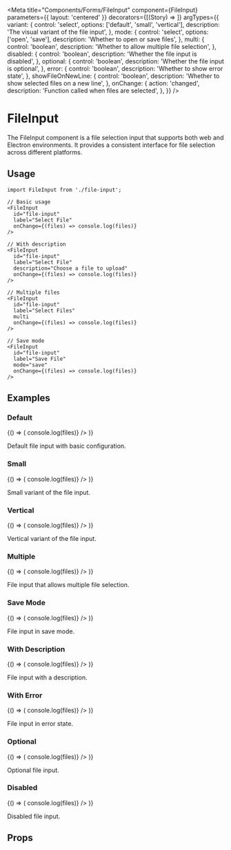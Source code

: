 
<Meta
  title="Components/Forms/FileInput"
  component={FileInput}
  parameters={{ layout: 'centered' }}
  decorators={[(Story) => <Story />]}
  argTypes={{
    variant: {
      control: 'select',
      options: ['default', 'small', 'vertical'],
      description: 'The visual variant of the file input',
    },
    mode: {
      control: 'select',
      options: ['open', 'save'],
      description: 'Whether to open or save files',
    },
    multi: {
      control: 'boolean',
      description: 'Whether to allow multiple file selection',
    },
    disabled: {
      control: 'boolean',
      description: 'Whether the file input is disabled',
    },
    optional: {
      control: 'boolean',
      description: 'Whether the file input is optional',
    },
    error: {
      control: 'boolean',
      description: 'Whether to show error state',
    },
    showFileOnNewLine: {
      control: 'boolean',
      description: 'Whether to show selected files on a new line',
    },
    onChange: {
      action: 'changed',
      description: 'Function called when files are selected',
    },
  }}
/>

# FileInput

The FileInput component is a file selection input that supports both web and Electron environments.
It provides a consistent interface for file selection across different platforms.

## Usage

```tsx
import FileInput from './file-input';

// Basic usage
<FileInput
  id="file-input"
  label="Select File"
  onChange={(files) => console.log(files)}
/>

// With description
<FileInput
  id="file-input"
  label="Select File"
  description="Choose a file to upload"
  onChange={(files) => console.log(files)}
/>

// Multiple files
<FileInput
  id="file-input"
  label="Select Files"
  multi
  onChange={(files) => console.log(files)}
/>

// Save mode
<FileInput
  id="file-input"
  label="Save File"
  mode="save"
  onChange={(files) => console.log(files)}
/>
```

## Examples

### Default

<Story name="Default">
  {() => (
    <FileInput
      id="file-input"
      label="Select File"
      onChange={(files) => console.log(files)}
    />
  )}
</Story>

Default file input with basic configuration.

### Small

<Story name="Small">
  {() => (
    <FileInput
      id="file-input-small"
      label="Select File"
      variant="small"
      onChange={(files) => console.log(files)}
    />
  )}
</Story>

Small variant of the file input.

### Vertical

<Story name="Vertical">
  {() => (
    <FileInput
      id="file-input-vertical"
      label="Select File"
      variant="vertical"
      onChange={(files) => console.log(files)}
    />
  )}
</Story>

Vertical variant of the file input.

### Multiple

<Story name="Multiple">
  {() => (
    <FileInput
      id="file-input-multiple"
      label="Select Files"
      multi
      onChange={(files) => console.log(files)}
    />
  )}
</Story>

File input that allows multiple file selection.

### Save Mode

<Story name="SaveMode">
  {() => (
    <FileInput
      id="file-input-save"
      label="Save File"
      mode="save"
      onChange={(files) => console.log(files)}
    />
  )}
</Story>

File input in save mode.

### With Description

<Story name="WithDescription">
  {() => (
    <FileInput
      id="file-input-description"
      label="Select File"
      description="Choose a file to upload"
      onChange={(files) => console.log(files)}
    />
  )}
</Story>

File input with a description.

### With Error

<Story name="WithError">
  {() => (
    <FileInput
      id="file-input-error"
      label="Select File"
      error
      errorMessage="Please select a file"
      onChange={(files) => console.log(files)}
    />
  )}
</Story>

File input in error state.

### Optional

<Story name="Optional">
  {() => (
    <FileInput
      id="file-input-optional"
      label="Select File"
      optional
      optionalMessage="Optional"
      onChange={(files) => console.log(files)}
    />
  )}
</Story>

Optional file input.

### Disabled

<Story name="Disabled">
  {() => (
    <FileInput
      id="file-input-disabled"
      label="Select File"
      disabled
      onChange={(files) => console.log(files)}
    />
  )}
</Story>

Disabled file input.

## Props

<Controls />
